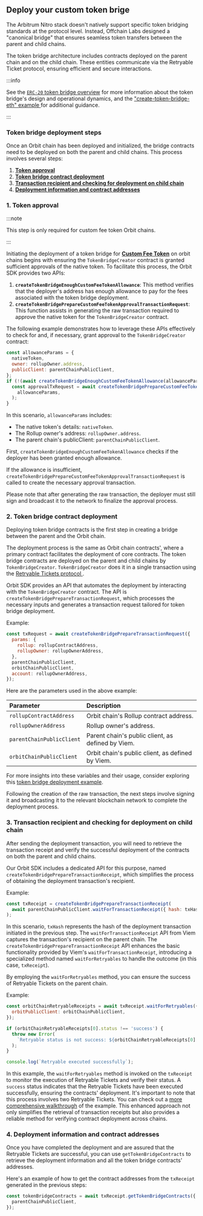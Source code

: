 ## Deploy your custom token brige

The <a data-quicklook-from='arbitrum-nitro'>Arbitrum Nitro stack</a> doesn't natively support specific token bridging standards at the protocol level. Instead, Offchain Labs designed a "canonical bridge" that ensures seamless token transfers between the parent and child chains.

The token bridge architecture includes contracts deployed on the <a data-quicklook-from='parent-chain'>parent chain</a> and on the <a data-quicklook-from='child-chain'>child chain</a>. These entities communicate via the <a data-quicklook-from='retryable-ticket'>Retryable Ticket </a> protocol, ensuring efficient and secure interactions.

:::info

See the [`ERC-20` token bridge overview](/build-decentralized-apps/token-bridging/03-token-bridge-erc20.md) for more information about the token bridge's design and operational dynamics, and the ["create-token-bridge-eth" example ](https://github.com/OffchainLabs/arbitrum-orbit-sdk/tree/main/examples/create-token-bridge-eth) for additional guidance.

:::

### Token bridge deployment steps

Once an Orbit chain has been deployed and initialized, the bridge contracts need to be deployed on both the parent and child chains. This process involves several steps:

1. **[Token approval](#1-token-approval)**
2. **[Token bridge contract deployment](#2-token-bridge-contract-deployment)**
3. **[Transaction recipient and checking for deployment on child chain](#3-transaction-recipient-and-checking-for-deployment-on-child-chain)**
4. **[Deployment information and contract addresses](#4-deployment-information-and-contract-addresses)**

### 1. Token approval

:::note

This step is only required for custom fee token Orbit chains.

:::

Initiating the deployment of a token bridge for **[Custom Fee Token](/launch-orbit-chain/concepts/custom-gas-token-sdk.md)** on orbit chains begins with ensuring the `TokenBridgeCreator` contract is granted sufficient approvals of the native token. To facilitate this process, the Orbit SDK provides two APIs:

1. **`createTokenBridgeEnoughCustomFeeTokenAllowance`**: This method verifies that the deployer's address has enough allowance to pay for the fees associated with the token bridge deployment.
2. **`createTokenBridgePrepareCustomFeeTokenApprovalTransactionRequest`**: This function assists in generating the raw transaction required to approve the native token for the `TokenBridgeCreator` contract.

The following example demonstrates how to leverage these APIs effectively to check for and, if necessary, grant approval to the `TokenBridgeCreator` contract:

```js
const allowanceParams = {
  nativeToken,
  owner: rollupOwner.address,
  publicClient: parentChainPublicClient,
};
if (!(await createTokenBridgeEnoughCustomFeeTokenAllowance(allowanceParams))) {
  const approvalTxRequest = await createTokenBridgePrepareCustomFeeTokenApprovalTransactionRequest(
    allowanceParams,
  );
}
```

In this scenario, `allowanceParams` includes:

- The native token's details: `nativeToken`.
- The Rollup owner's address: `rollupOwner.address`.
- The parent chain's publicClient: `parentChainPublicClient`.

First, `createTokenBridgeEnoughCustomFeeTokenAllowance` checks if the deployer has been granted enough allowance.

If the allowance is insufficient, `createTokenBridgePrepareCustomFeeTokenApprovalTransactionRequest` is called to create the necessary approval transaction.

Please note that after generating the raw transaction, the deployer must still sign and broadcast it to the network to finalize the approval process.

### 2. Token bridge contract deployment

Deploying token bridge contracts is the first step in creating a bridge between the parent and the Orbit chain.

The deployment process is the same as Orbit chain contracts', where a primary contract facilitates the deployment of core contracts. The token bridge contracts are deployed on the parent and child chains by `TokenBridgeCreator`. `TokenBridgeCreator` does it in a single transaction using the [ Retryable Tickets protocol ](/arbos/l1-to-l2-messaging#retryable-ticketsO).

Orbit SDK provides an API that automates the deployment by interacting with the `TokenBridgeCreator` contract. The API is `createTokenBridgePrepareTransactionRequest`, which processes the necessary inputs and generates a transaction request tailored for token bridge deployment.

Example:

```js
const txRequest = await createTokenBridgePrepareTransactionRequest({
  params: {
    rollup: rollupContractAddress,
    rollupOwner: rollupOwnerAddress,
  },
  parentChainPublicClient,
  orbitChainPublicClient,
  account: rollupOwnerAddress,
});
```

Here are the parameters used in the above example:

| Parameter                 | Description                                       |
| :------------------------ | :------------------------------------------------ |
| `rollupContractAddress`   | Orbit chain's Rollup contract address.            |
| `rollupOwnerAddress`      | Rollup owner's address.                           |
| `parentChainPublicClient` | Parent chain's public client, as defined by Viem. |
| `orbitChainPublicClient`  | Orbit chain's public client, as defined by Viem.  |

For more insights into these variables and their usage, consider exploring this [token bridge deployment example](https://github.com/OffchainLabs/arbitrum-orbit-sdk/blob/main/examples/create-token-bridge-eth/index.ts).

Following the creation of the raw transaction, the next steps involve signing it and broadcasting it to the relevant blockchain network to complete the deployment process.

### 3. Transaction recipient and checking for deployment on child chain

After sending the deployment transaction, you will need to retrieve the transaction receipt and verify the successful deployment of the contracts on both the parent and child chains.

Our Orbit SDK includes a dedicated API for this purpose, named `createTokenBridgePrepareTransactionReceipt`, which simplifies the process of obtaining the deployment transaction's recipient.

Example:

```js
const txReceipt = createTokenBridgePrepareTransactionReceipt(
  await parentChainPublicClient.waitForTransactionReceipt({ hash: txHash }),
);
```

In this scenario, `txHash` represents the hash of the deployment transaction initiated in the previous step. The `waitForTransactionReceipt` API from Viem captures the transaction's recipient on the parent chain. The `createTokenBridgePrepareTransactionReceipt` API enhances the basic functionality provided by Viem's `waitForTransactionReceipt`, introducing a specialized method named `waitForRetryables` to handle the outcome (in this case, `txReceipt`).

By employing the `waitForRetryables` method, you can ensure the success of Retryable Tickets on the parent chain.

Example:

```js
const orbitChainRetryableReceipts = await txReceipt.waitForRetryables({
  orbitPublicClient: orbitChainPublicClient,
});

if (orbitChainRetryableReceipts[0].status !== 'success') {
  throw new Error(
    `Retryable status is not success: ${orbitChainRetryableReceipts[0].status}. Aborting...`,
  );
}

console.log(`Retryable executed successfully`);
```

In this example, the `waitForRetryables` method is invoked on the `txReceipt` to monitor the execution of Retryable Tickets and verify their status. A `success` status indicates that the Retryable Tickets have been executed successfully, ensuring the contracts' deployment. It's important to note that this process involves two Retryable Tickets. You can check out a [more comprehensive walkthrough](https://github.com/OffchainLabs/arbitrum-orbit-sdk/blob/1e39d21eef57d204bfa609c4c29284528ddf05ac/examples/create-token-bridge-eth/index.ts#L78-L104) of the example. This enhanced approach not only simplifies the retrieval of transaction receipts but also provides a reliable method for verifying contract deployment across chains.

### 4. Deployment information and contract addresses

Once you have completed the deployment and are assured that the Retryable Tickets are successful, you can use `getTokenBridgeContracts` to retrieve the deployment information and all the token bridge contracts' addresses.

Here's an example of how to get the contract addresses from the `txReceipt` generated in the previous steps:

```js
const tokenBridgeContracts = await txReceipt.getTokenBridgeContracts({
  parentChainPublicClient,
});
```
